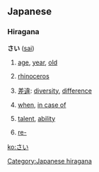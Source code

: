 ==Japanese==
{{ja-attention|Hiragana header should be replaced with POS header|key=p}}
===Hiragana===
[[Category:Japanese hiragana]]
'''さい''' ([[sai]])
# {{ja-def|歳}} [[age]], [[year]], [[old]]
# {{ja-def|犀}} [[rhinoceros]]
# {{ja-def|差異}} [[差違]]: [[diversity]], [[difference]]
# {{ja-def|際}} [[when]], [[in case of]]
# {{ja-def|才}} [[talent]], [[ability]]
# {{ja-def|再}} [[re-]]

[[ko:さい]]